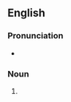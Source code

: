 ==English==

===Pronunciation===
* {{IPA|/ˌfezəˈkɒmpliː/|/ˌfeɪtsəˈkʌmpliː/|/ˌfeɪtsəˈkʌmpliːz/|lang=en}}

===Noun===
{{head|en|noun form}}

# {{plural of|fait accompli|lang=en}}